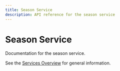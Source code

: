 ```yaml
---
title: Season Service
description: API reference for the season service
---
```


# Season Service

Documentation for the season service.

See the [Services Overview](/api/services/) for general information.
